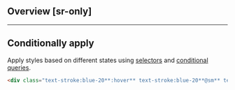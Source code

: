 ## Overview [sr-only]
<Overview/>

---

## Conditionally apply
Apply styles based on different states using [selectors](/docs/state-selectors) and [conditional queries](/docs/conditional-queries).
```html
<div class="text-stroke:blue-20**:hover** text-stroke:blue-20**@sm** text-stroke:blue-20**@dark** text-stroke:blue-20**@print**">…</div>
```


